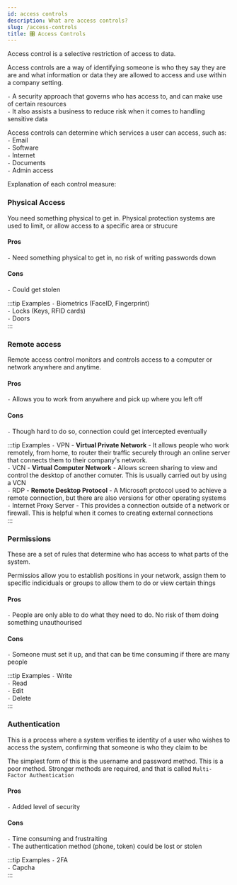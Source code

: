 ```yaml
---
id: access controls
description: What are access controls?
slug: /access-controls
title: 🎛️ Access Controls
---
```



Access control is a selective restriction of access to data. <br />

Access controls are a way of identifying someone is who they say they are are and what information or data they are allowed to access and use within a company setting. <br />

` - ` A security approach that governs who has access to, and can make use of certain resources <br />
` - ` It also assists a business to reduce risk when it comes to handling sensitive data <br />

Access controls can determine which services a user can access, such as: <br />
` - ` Email <br />
` - ` Software <br />
` - ` Internet <br />
` - ` Documents <br />
` - ` Admin access <br />

Explanation of each control measure: 

### Physical Access
You need something physical to get in. Physical protection systems are used to limit, or allow access to a specific area or strucure <br />

#### Pros
` - ` Need something physical to get in, no risk of writing passwords down

#### Cons
` - ` Could get stolen

:::tip Examples
` - ` Biometrics (FaceID, Fingerprint) <br />
` - ` Locks (Keys, RFID cards) <br />
` - ` Doors <br />
:::

### Remote access

Remote access control monitors and controls access to a computer or network anywhere and anytime. 

#### Pros
` - ` Allows you to work from anywhere and pick up where you left off

#### Cons
` - ` Though hard to do so, connection could get intercepted eventually

:::tip Examples
` - ` VPN - **Virtual Private Network** - It allows people who work remotely, from home, to router their traffic securely through an online server that connects them to their company's network. <br />
` - ` VCN - **Virtual Computer Network** - Allows screen sharing to view and control the desktop of another comuter. This is usually carried out by using a VCN <br />
` - ` RDP - **Remote Desktop Protocol** - A Microsoft protocol used to achieve a remote connection, but there are also versions for other operating systems <br />
` - ` Internet Proxy Server - This provides a connection outside of a network or firewall. This is helpful when it comes to creating external connections <br />
:::

### Permissions
These are a set of rules that determine who has access to what parts of the system. <br />

Permissios allow you to establish positions in your network, assign them to specific indiciduals or groups to allow them to do or view certain things <br />

#### Pros
` - ` People are only able to do what they need to do. No risk of them doing something unauthourised

#### Cons
` - ` Someone must set it up, and that can be time consuming if there are many people

:::tip Examples
` - ` Write <br />
` - ` Read <br />
` - ` Edit <br />
` - `  Delete <br />
:::

### Authentication
This is a process where a system verifies te identity of a user who wishes to access the system, confirming that someone is who they claim to be <br />

The simplest form of this is the username and password method. This is a poor method. Stronger methods are required, and that is called `Multi-Factor Authentication` <br />

#### Pros
` - ` Added level of security

#### Cons
` - ` Time consuming and frustraiting <br />
` - ` The authentication method (phone, token) could be lost or stolen

:::tip Examples
` - ` 2FA <br />
` - ` Capcha <br />
:::